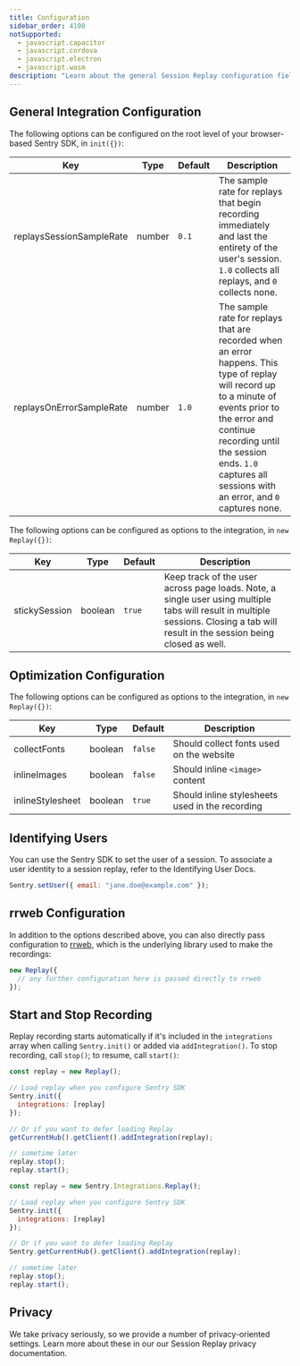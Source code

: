 ```yaml
---
title: Configuration
sidebar_order: 4100
notSupported:
  - javascript.capacitor
  - javascript.cordova
  - javascript.electron
  - javascript.wasm
description: "Learn about the general Session Replay configuration fields."
---
```


<Include name="beta-note-session-replay.mdx" />

## General Integration Configuration

The following options can be configured on the root level of your browser-based Sentry SDK, in `init({})`:

| Key                      | Type   | Default | Description                                                                                                                                                                                                                                                       |
| ------------------------ | ------ | ------- | ----------------------------------------------------------------------------------------------------------------------------------------------------------------------------------------------------------------------------------------------------------------- |
| replaysSessionSampleRate | number | `0.1`   | The sample rate for replays that begin recording immediately and last the entirety of the user's session. `1.0` collects all replays, and `0` collects none.                                                                                                      |
| replaysOnErrorSampleRate | number | `1.0`   | The sample rate for replays that are recorded when an error happens. This type of replay will record up to a minute of events prior to the error and continue recording until the session ends. `1.0` captures all sessions with an error, and `0` captures none. |

The following options can be configured as options to the integration, in `new Replay({})`:

| Key           | Type    | Default | Description                                                                                                                                                                        |
| ------------- | ------- | ------- | ---------------------------------------------------------------------------------------------------------------------------------------------------------------------------------- |
| stickySession | boolean | `true`  | Keep track of the user across page loads. Note, a single user using multiple tabs will result in multiple sessions. Closing a tab will result in the session being closed as well. |

## Optimization Configuration

The following options can be configured as options to the integration, in `new Replay({})`:

| Key              | Type    | Default | Description                                     |
| ---------------- | ------- | ------- | ----------------------------------------------- |
| collectFonts     | boolean | `false` | Should collect fonts used on the website        |
| inlineImages     | boolean | `false` | Should inline `<image>` content                 |
| inlineStylesheet | boolean | `true`  | Should inline stylesheets used in the recording |

## Identifying Users

You can use the Sentry SDK to set the user of a session. To associate a user identity to a session replay, refer to the <PlatformLink to="/enriching-events/identify-user">Identifying User Docs</PlatformLink>.

```javascript
Sentry.setUser({ email: "jane.doe@example.com" });
```

## rrweb Configuration

In addition to the options described above, you can also directly pass configuration to [rrweb](https://github.com/rrweb-io/rrweb/blob/rrweb%401.1.3/guide.md), which is the underlying library used to make the recordings:

```javascript
new Replay({
  // any further configuration here is passed directly to rrweb
});
```

## Start and Stop Recording

Replay recording starts automatically if it's included in the `integrations` array when calling `Sentry.init()` or added via `addIntegration()`. To stop recording, call `stop()`; to resume, call `start()`:

```javascript {tabTitle: ESM}
const replay = new Replay();

// Load replay when you configure Sentry SDK
Sentry.init({
  integrations: [replay]
});

// Or if you want to defer loading Replay
getCurrentHub().getClient().addIntegration(replay);

// sometime later
replay.stop();
replay.start();
```

```javascript {tabTitle: CDN}
const replay = new Sentry.Integrations.Replay();

// Load replay when you configure Sentry SDK
Sentry.init({
  integrations: [replay]
});

// Or if you want to defer loading Replay
Sentry.getCurrentHub().getClient().addIntegration(replay);

// sometime later
replay.stop();
replay.start();
```

## Privacy

We take privacy seriously, so we provide a number of privacy-oriented settings. Learn more about these in our our <PlatformLink to="/session-replay/privacy/#privacy-configuration">Session Replay privacy documentation</PlatformLink>.
